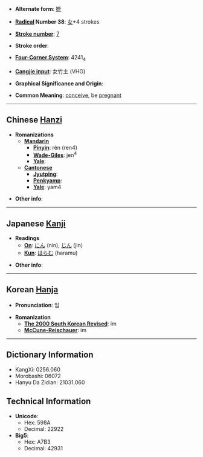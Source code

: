 * '''Alternate form''': [[姙]]

* '''[[Wiktionary:Chinese radical index| Radical]] Number 38''': [[Wiktionary:Chinese radical index 女|女]]+4 strokes

* '''[[Wiktionary:Chinese total strokes index|Stroke number]]''': [[Wiktionary:Chinese total strokes index 7|7]]

* '''Stroke order''': 

* '''[[Wiktionary:Chinese four corner index|Four-Corner System]]''': 4241<sub>4</sub>

* '''[[Wiktionary:Chinese Cangjie index|Cangjie input]]''': 女竹土 (VHG)

* '''Graphical Significance and Origin''': 

* '''Common Meaning''': [[conceive]], be [[pregnant]]

----

== Chinese [[Hanzi]] ==

* '''Romanizations'''
** '''[[Mandarin]]'''
*** '''[[Pinyin]]''': rèn (ren4)
*** '''[[Wade-Giles]]''': jen<sup>4</sup>
*** '''[[Yale]]''': 
** '''[[Cantonese]]'''
*** '''[[Jyutping]]''':
*** '''[[Penkyamp]]''': 
*** '''[[Yale]]''': yam4

* '''Other info''': 

----

== Japanese [[Kanji]] ==

* '''Readings'''
** '''[[On]]''': [[にん]] (nin), [[じん]] (jin)
** '''[[Kun]]''': [[はらむ]] (haramu)

* '''Other info''':  

----

== Korean [[Hanja]] ==

* '''Pronunciation''': 임

* '''Romanization'''
** '''[[The 2000 South Korean Revised Romanization|The 2000 South Korean Revised]]''': im
** '''[[McCune-Reischauer]]''': im

----

== Dictionary Information ==

* KangXi: 0256.060
* Morobashi: 06072
* Hanyu Da Zidian: 21031.060

== Technical Information ==

* '''Unicode''':
** Hex: 598A
** Decimal: 22922
* '''Big5''':
** Hex: A7B3
** Decimal: 42931